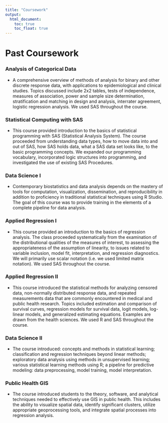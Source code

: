 ```yaml
---
title: "Coursework"
output: 
  html_document:
    toc: true
    toc_float: true
---
```


# Past Coursework

### Analysis of Categorical Data

* A comprehensive overview of methods of analysis for binary and other discrete response data, with applications to epidemiological and clinical studies. Topics discussed include 2x2 tables, tests of independence, measures of association, power and sample size determination, stratification and matching in design and analysis, interrater agreement, logistic regression analysis. We used SAS throughout the course.

### Statistical Computing with SAS

* This course provided introduction to the basics of statistical programming with SAS (Statistical Analysis System). The course proceeded from understanding data types, how to move data into and out of SAS, how SAS holds data, what a SAS data set looks like, to the basic programming concepts. We expanded our programming vocabulary, incorporated logic structures into programming, and investigated the use of existing SAS Procedures.

### Data Science I

* Contemporary biostatistics and data analysis depends on the mastery of tools for computation, visualization, dissemination, and reproducibility in addition to proficiency in traditional statistical techniques using R Studio. The goal of this course was to provide training in the elements of a complete pipeline for data analysis. 

### Applied Regression I

* This course provided an introduction to the basics of regression analysis. The class proceeded systematically from the examination of the distributional qualities of the measures of interest, to assessing the appropriateness of the assumption of linearity, to issues related to variable inclusion, model fit, interpretation, and regression diagnostics. We will primarily use scalar notation (i.e. we used limited matrix notation). We used SAS throughout the course.

### Applied Regression II

* This course introduced the statistical methods for analyzing censored data, non-normally distributed response data, and repeated measurements data that are commonly encountered in medical and public health research. Topics included estimation and comparison of survival curves, regression models for survival data, logit models, log-linear models, and generalized estimating equations. Examples are drawn from the health sciences. We used R and SAS throughout the course.

### Data Science II

* The course introduced: concepts and methods in statistical learning; classification and regression techniques beyond linear methods; exploratory data analysis using methods in unsupervised learning; various statistical learning methods using R; a pipeline for predictive modeling: data preprocessing, model training, model interpretation.

### Public Health GIS

* The course introduced students to the theory, software, and analytical techniques needed to effectively use GIS in public health. This includes the ability to visualize spatial data, identify significant clusters, utilize appropriate geoprocessing tools, and integrate spatial processes into regression analysis. 
